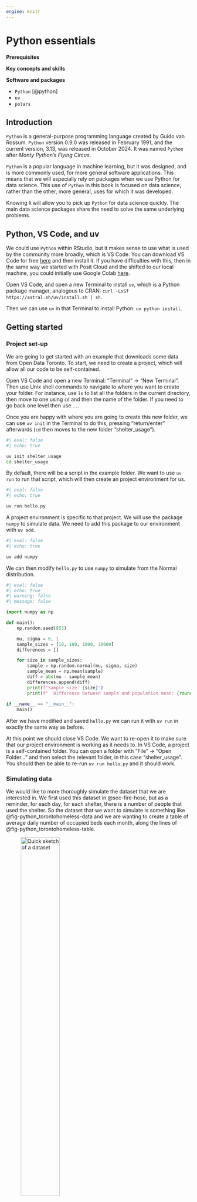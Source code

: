 ```yaml
---
engine: knitr
---
```


# Python essentials {#sec-python-essentials}

**Prerequisites**


**Key concepts and skills**


**Software and packages**

- `Python` [@python]
- `uv`
- `polars`

## Introduction

`Python` is a general-purpose programming language created by Guido van Rossum. `Python` version 0.9.0 was released in February 1991, and the current version, 3.13, was released in October 2024. It was named `Python` after *Monty Python's Flying Circus*. 

`Python` is a popular language in machine learning, but it was designed, and is more commonly used, for more general software applications. This means that we will especially rely on packages when we use Python for data science. This use of `Python` in this book is focused on data science, rather than the other, more general, uses for which it was developed.

Knowing `R` will allow you to pick up `Python` for data science quickly. The main data science packages share the need to solve the same underlying problems.

## Python, VS Code, and uv

We could use `Python` within RStudio, but it makes sense to use what is used by the community more broadly, which is VS Code. You can download VS Code for free [here](https://code.visualstudio.com) and then install it. If you have difficulties with this, then in the same way we started with Posit Cloud and the shifted to our local machine, you could initially use Google Colab [here](https://colab.google).

Open VS Code, and open a new Terminal to install `uv`, which is a Python package manager, analogous to CRAN: `curl -LsSf https://astral.sh/uv/install.sh | sh`.

Then we can use `uv` in that Terminal to install Python: `uv python install`.

## Getting started

### Project set-up

We are going to get started with an example that downloads some data from Open Data Toronto. To start, we need to create a project, which will allow all our code to be self-contained. 

Open VS Code and open a new Terminal: "Terminal" -> "New Terminal". Then use Unix shell commands to navigate to where you want to create your folder. For instance, use `ls` to list all the folders in the current directory, then move to one using `cd` and then the name of the folder. If you need to go back one level then use `..`. 

Once you are happy with where you are going to create this new folder, we can use `uv init` in the Terminal to do this, pressing "return/enter" afterwards (`cd` then moves to the new folder "shelter_usage").

```bash
#| eval: false
#| echo: true

uv init shelter_usage
cd shelter_usage
```

By default, there will be a script in the example folder. We want to use `uv run` to run that script, which will then create an project environment for us.

```bash
#| eval: false
#| echo: true

uv run hello.py
```

A project environment is specific to that project. We will use the package `numpy` to simulate data. We need to add this package to our environment with `uv add`.

```bash
#| eval: false
#| echo: true

uv add numpy
```

We can then modify `hello.py` to use `numpy` to simulate from the Normal distribution.

```python
#| eval: false
#| echo: true
#| warning: false
#| message: false

import numpy as np

def main():
    np.random.seed(853)

    mu, sigma = 0, 1
    sample_sizes = [10, 100, 1000, 10000]
    differences = []

    for size in sample_sizes:
        sample = np.random.normal(mu, sigma, size)
        sample_mean = np.mean(sample)
        diff = abs(mu - sample_mean)
        differences.append(diff)
        print(f"Sample size: {size}")
        print(f"  Difference between sample and population mean: {round(diff, 3)}")
        
if __name__ == "__main__":
    main()
```

After we have modified and saved `hello.py` we can run it with `uv run` in exactly the same way as before.

At this point we should close VS Code. We want to re-open it to make sure that our project environment is working as it needs to. In VS Code, a project is a self-contained folder. You can open a folder with "File" -> "Open Folder..." and then select the relevant folder, in this case "shelter_usage". You should then be able to re-run `uv run hello.py` and it should work.

### Simulating data

We would like to more thoroughly simulate the dataset that we are interested in. We first used this dataset in @sec-fire-hose, but as a reminder, for each day, for each shelter, there is a number of people that used the shelter. So the dataset that we want to simulate is something like @fig-python_torontohomeless-data and we are wanting to create a table of average daily number of occupied beds each month, along the lines of @fig-python_torontohomeless-table.

::: {#fig-python_torontohomeless layout-ncol="2"}
![Quick sketch of a dataset](figures/B-raw_data.jpeg){#fig-python_torontohomeless-data width="50%"}

![Quick sketch of a table of the average number of beds occupied each month](figures/B-by_month.jpeg){#fig-python_torontohomeless-table width="50%"}

Sketches of a dataset and table related shelter usage in Toronto
:::

We will use `polars` to provide a dataframe to store our simulated results, so we should add this to our environment with `uv add`.

```bash
#| eval: false
#| echo: true

uv add polars
```

Create a new Python file called `00-simulate_data.py`. 

```python
#| eval: false
#| echo: true
#| warning: false
#| message: false

#### Preamble ####
# Purpose: Simulates a dataset of the number of people in a bed, in each shelter, on each day.
# Author: Rohan Alexander
# Date: 12 November 2024
# Contact: rohan.alexander@utoronto.ca
# License: MIT
# Pre-requisites:
# - Add `polars`: uv add polars
# - Add `numpy`: uv add numpy
# - Add `datetime`: uv add datetime


#### Workspace setup ####
import polars as pl
import numpy as np
from datetime import date

rng = np.random.default_rng(seed=853)


#### Simulate data ####
# Simulate 10 shelters and some set capacity
shelters_df = pl.DataFrame(
    {
        "Shelters": [f"Shelter {i}" for i in range(1, 11)],
        "Capacity": rng.integers(low=10, high=100, size=10),
    }
)

# Create data frame of dates
dates = pl.date_range(
    start=date(2024, 1, 1), end=date(2024, 12, 31), interval="1d", eager=True
).alias("Dates")

# Convert dates into a data frame
dates_df = pl.DataFrame(dates)

# Combine dates and shelters
data = dates_df.join(shelters_df, how="cross")

# Add usage as a Poisson draw
poisson_draw = rng.poisson(lam=data["Capacity"])
usage = np.minimum(poisson_draw, data["Capacity"])

data = data.with_columns([pl.Series("Usage", usage)])

print(data)
```


Write tests

Download data

Apply tests

Manipulate the data

Make a graph

Add it all into Quarto

Add GitHub to VS code. Why environments.





## Manipulating data

```python
#| eval: false
#| echo: true
#| warning: false
#| message: false

import polars as pl
```


## Making graphs

```python
#| eval: false
#| echo: true
#| warning: false
#| message: false

import matplotlib.pyplot as plt
```


## Exercises

### Practice {.unnumbered}

Free Replit "100 Days of Code" Python [course](https://replit.com/learn/100-days-of-python).

### Quiz {.unnumbered}


### Task {.unnumbered}

